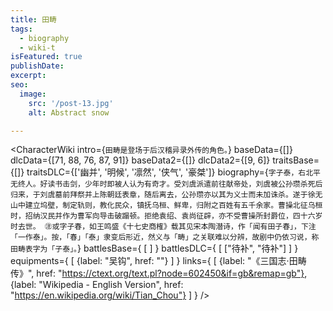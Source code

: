 ```yaml
---
title: 田畴
tags:
  - biography
  - wiki-t
isFeatured: true
publishDate: 
excerpt: 
seo:
  image:
    src: '/post-13.jpg'
    alt: Abstract snow

---
```



<CharacterWiki
  intro={`田畴是登场于后汉稽异录外传的角色。`}
  baseData={[]}
  dlcData={[71, 88, 76, 87, 91]}
  baseData2={[]}
  dlcData2={[9, 6]}
  traitsBase={[]}
  traitsDLC={['幽并', '明候', '凛然', '侠气', '豪桀']}
  biography={`字子泰，右北平无终人。好读书击剑，少年时即被人认为有奇才。受刘虞派遣前往献帝处，刘虞被公孙瓒杀死后归来，于刘虞墓前拜祭并上陈朝廷表章，随后离去，公孙瓒亦以其为义士而未加诛杀。遂于徐无山中建立坞壁，制定轨则，教化民众，镇抚乌桓、鲜卑，归附之百姓有五千余家。曹操北征乌桓时，招纳汉民并作为曹军向导击破蹋顿。拒绝袁绍、袁尚征辟，亦不受曹操所封爵位，四十六岁时去世。
  ㊟或字子春，如王鸣盛《十七史商榷》载其见宋本陶潜诗，作「闻有田子春」，下注「一作泰」。按，「春」「泰」隶变后形近，然义与「畴」之关联难以分辨，故剧中仍依习说，称田畴表字为「子泰」。`}
  battlesBase={
    [
    ]
  }
  battlesDLC={
    [
      ["待补", "待补"]
    ]
  }
  equipments={
    [
      {label: "吴钩", href: ""}
    ]
  }
  links={
    [
      {label: "《三国志·田畴传》", href: "https://ctext.org/text.pl?node=602450&if=gb&remap=gb"},
      {label: "Wikipedia - English Version", href: "https://en.wikipedia.org/wiki/Tian_Chou"}
    ]
  }
/>